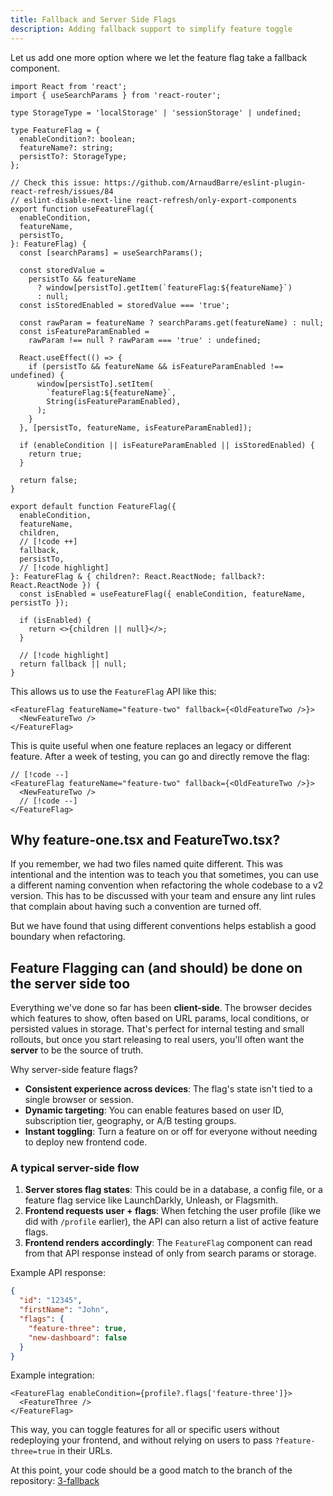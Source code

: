```yaml
---
title: Fallback and Server Side Flags
description: Adding fallback support to simplify feature toggle
---
```


Let us add one more option where we let the feature flag take a fallback component.

```tsx title="src/utils/feature-flag.tsx"
import React from 'react';
import { useSearchParams } from 'react-router';

type StorageType = 'localStorage' | 'sessionStorage' | undefined;

type FeatureFlag = {
  enableCondition?: boolean;
  featureName?: string;
  persistTo?: StorageType;
};

// Check this issue: https://github.com/ArnaudBarre/eslint-plugin-react-refresh/issues/84
// eslint-disable-next-line react-refresh/only-export-components
export function useFeatureFlag({
  enableCondition,
  featureName,
  persistTo,
}: FeatureFlag) {
  const [searchParams] = useSearchParams();

  const storedValue =
    persistTo && featureName
      ? window[persistTo].getItem(`featureFlag:${featureName}`)
      : null;
  const isStoredEnabled = storedValue === 'true';

  const rawParam = featureName ? searchParams.get(featureName) : null;
  const isFeatureParamEnabled =
    rawParam !== null ? rawParam === 'true' : undefined;

  React.useEffect(() => {
    if (persistTo && featureName && isFeatureParamEnabled !== undefined) {
      window[persistTo].setItem(
        `featureFlag:${featureName}`,
        String(isFeatureParamEnabled),
      );
    }
  }, [persistTo, featureName, isFeatureParamEnabled]);

  if (enableCondition || isFeatureParamEnabled || isStoredEnabled) {
    return true;
  }

  return false;
}

export default function FeatureFlag({
  enableCondition,
  featureName,
  children,
  // [!code ++]
  fallback,
  persistTo,
  // [!code highlight]
}: FeatureFlag & { children?: React.ReactNode; fallback?: React.ReactNode }) {
  const isEnabled = useFeatureFlag({ enableCondition, featureName, persistTo });

  if (isEnabled) {
    return <>{children || null}</>;
  }

  // [!code highlight]
  return fallback || null;
}
```

This allows us to use the `FeatureFlag` API like this:

```tsx
<FeatureFlag featureName="feature-two" fallback={<OldFeatureTwo />}>
  <NewFeatureTwo />
</FeatureFlag>
```

This is quite useful when one feature replaces an legacy or different feature. After a week of testing, you can go and directly remove the flag:

```tsx
// [!code --]
<FeatureFlag featureName="feature-two" fallback={<OldFeatureTwo />}>
  <NewFeatureTwo />
  // [!code --]
</FeatureFlag>
```

## Why feature-one.tsx and FeatureTwo.tsx?

If you remember, we had two files named quite different. This was intentional and the intention was to teach you that sometimes, you can use a different naming convention when refactoring the whole codebase to a v2 version. This has to be discussed with your team and ensure any lint rules that complain about having such a convention are turned off.

But we have found that using different conventions helps establish a good boundary when refactoring.

## Feature Flagging can (and should) be done on the server side too

Everything we've done so far has been **client-side**. The browser decides which features to show, often based on URL params, local conditions, or persisted values in storage.
That's perfect for internal testing and small rollouts, but once you start releasing to real users, you'll often want the **server** to be the source of truth.

Why server-side feature flags?

- **Consistent experience across devices**: The flag's state isn't tied to a single browser or session.
- **Dynamic targeting**: You can enable features based on user ID, subscription tier, geography, or A/B testing groups.
- **Instant toggling**: Turn a feature on or off for everyone without needing to deploy new frontend code.

### A typical server-side flow

1. **Server stores flag states**: This could be in a database, a config file, or a feature flag service like LaunchDarkly, Unleash, or Flagsmith.
2. **Frontend requests user + flags**: When fetching the user profile (like we did with `/profile` earlier), the API can also return a list of active feature flags.
3. **Frontend renders accordingly**: The `FeatureFlag` component can read from that API response instead of only from search params or storage.

Example API response:

```json
{
  "id": "12345",
  "firstName": "John",
  "flags": {
    "feature-three": true,
    "new-dashboard": false
  }
}
```

Example integration:

```tsx
<FeatureFlag enableCondition={profile?.flags['feature-three']}>
  <FeatureThree />
</FeatureFlag>
```

This way, you can toggle features for all or specific users without redeploying your frontend, and without relying on users to pass `?feature-three=true` in their URLs.

At this point, your code should be a good match to the branch of the repository: [3-fallback](https://github.com/yaralahruthik/refactoring-feature-flags/tree/3-fallback)
